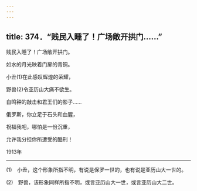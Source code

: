 ```yaml
---
---
---
```

title: 374．“贱民入睡了！广场敞开拱门……”
---




贱民入睡了！广场敞开拱门。

如水的月光映着门扉的青铜。

小丑(1)在此感叹辉煌的荣耀，

野兽(2)令亚历山大痛不欲生。

自鸣钟的敲击和君王们的影子……

俄罗斯，你立足于石头和血腥，

祝福我吧，哪怕是一份沉重，

允许我分担你所遭受的酷刑！

1913年



* * *



(1)　小丑，这个形象所指不明，有说是保罗一世的，也有说是亚历山大一世的。

(2)　野兽，该形象同样所指不明，或言亚历山大一世，或言亚历山大二世。
